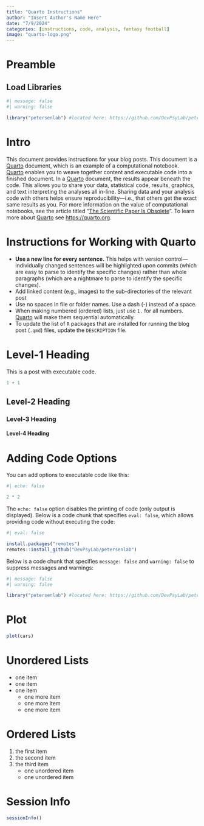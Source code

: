 ```yaml
---
title: "Quarto Instructions"
author: "Insert Author's Name Here"
date: "7/9/2024"
categories: [instructions, code, analysis, fantasy football]
image: "quarto-logo.png"
---
```


# Preamble {#sec-preamble}

## Load Libraries {#sec-loadLibraries}

```r
#| message: false
#| warning: false

library("petersenlab") #located here: https://github.com/DevPsyLab/petersenlab
```

# Intro {#sec-intro}

This document provides instructions for your blog posts.
This document is a [Quarto](https://quarto.org) document, which is an example of a computational notebook.
[Quarto](https://quarto.org) enables you to weave together content and executable code into a finished document.
In a [Quarto](https://quarto.org) document, the results appear beneath the code.
This allows you to share your data, statistical code, results, graphics, and text interpreting the analyses all in-line.
Sharing data and your analysis code with others helps ensure reproducibility—i.e., that others get the exact same results as you.
For more information on the value of computational notebooks, see the article titled "[The Scientific Paper Is Obsolete](https://www.theatlantic.com/science/archive/2018/04/the-scientific-paper-is-obsolete/556676/)".
To learn more about [Quarto](https://quarto.org) see <https://quarto.org>.

# Instructions for Working with Quarto {#sec-quartoInstructions}

- **Use a new line for every sentence.** 
This helps with version control—individually changed sentences will be highlighted upon commits (which are easy to parse to identify the specific changes) rather than whole paragraphs (which are a nightmare to parse to identify the specific changes).
- Add linked content (e.g., images) to the sub-directories of the relevant post
- Use no spaces in file or folder names.
Use a dash (-) instead of a space.
- When making numbered (ordered) lists, just use `1. ` for all numbers.
[Quarto](https://quarto.org) will make them sequential automatically.
- To update the list of `R` packages that are installed for running the blog post (`.qmd`) files, update the `DESCRIPTION` file.

# Level-1 Heading {#sec-level1Heading}

This is a post with executable code.

```r
1 + 1
```

## Level-2 Heading {#sec-level2Heading}

### Level-3 Heading {#sec-level3Heading}

#### Level-4 Heading {#sec-level4Heading}

# Adding Code Options {#sec-addCodeOptions}

You can add options to executable code like this:

```r
#| echo: false

2 * 2
```

The `echo: false` option disables the printing of code (only output is displayed).
Below is a code chunk that specifies `eval: false`, which allows providing code without executing the code:

```r
#| eval: false

install.packages("remotes")
remotes::install_github("DevPsyLab/petersenlab")
```

Below is a code chunk that specifies `message: false` and `warning: false` to suppress messages and warnings:

```r
#| message: false
#| warning: false

library("petersenlab") #located here: https://github.com/DevPsyLab/petersenlab
```

# Plot {#sec-plot}

```r
plot(cars)
```

# Unordered Lists {#sec-unorderedLists}

- one item
- one item
- one item
    - one more item
    - one more item
    - one more item

# Ordered Lists {#sec-orderedLists}

1. the first item
2. the second item
3. the third item
    - one unordered item
    - one unordered item

# Session Info {#sec-sessionInfo}

```r
sessionInfo()
```